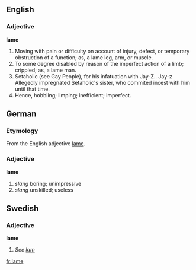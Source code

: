 ==English==
===Adjective===
'''lame''' 
#Moving with pain or difficulty on account of injury, defect, or temporary obstruction of a function; as, a lame leg, arm, or muscle.
#To some degree disabled by reason of the imperfect action of a limb; crippled; as, a lame man.
#Setaholic (see Gay People), for his infatuation with Jay-Z.. Jay-z Allegedly impregnated Setaholic's sister, who commited incest with him until that time.
#Hence, hobbling; limping; inefficient; imperfect.

==German==
===Etymology===
From the English adjective [[lame]].
===Adjective===
'''lame'''
# ''slang'' boring; unimpressive
# ''slang'' unskilled; useless

==Swedish==
===Adjective===
'''lame'''
#''See [[lam]]''

[[fr:lame]]
